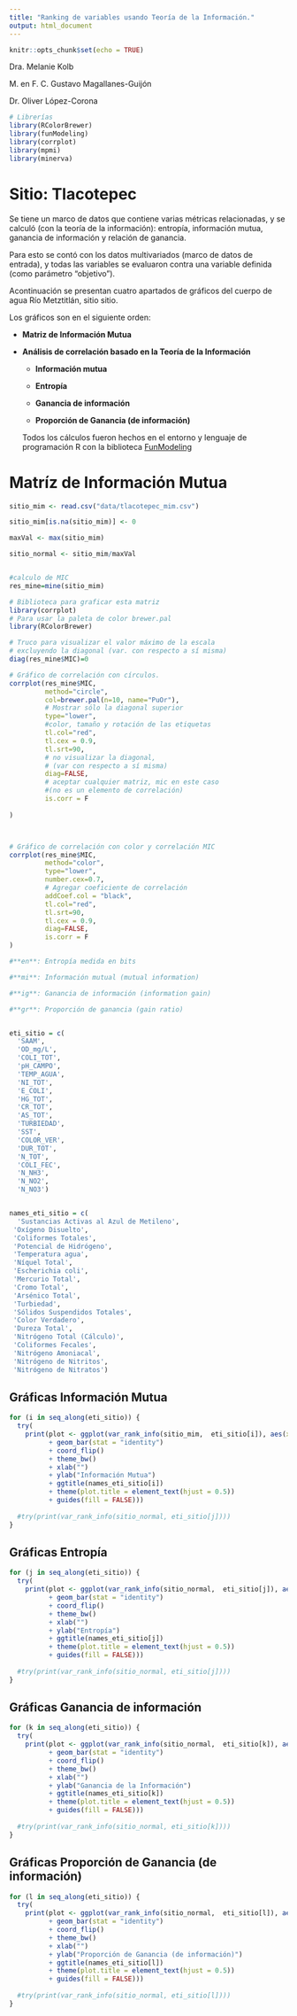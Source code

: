 ```yaml
---
title: "Ranking de variables usando Teoría de la Información."
output: html_document
---
```


```r
knitr::opts_chunk$set(echo = TRUE)
```

Dra. Melanie Kolb

M. en F. C. Gustavo Magallanes-Guijón

Dr. Oliver López-Corona

```r
# Librerías
library(RColorBrewer) 
library(funModeling)
library(corrplot)
library(mpmi)
library(minerva)

```


# Sitio: Tlacotepec

Se tiene un marco de datos que contiene varias métricas relacionadas, y se calculó (con la teoría de la información): entropía, información mutua, ganancia de información y relación de ganancia.

Para esto se contó con los datos multivariados (marco de datos de entrada), y todas las variables se evaluaron contra una variable definida (como parámetro "objetivo").

Acontinuación se presentan cuatro apartados de gráficos del cuerpo de agua Río Metztitlán, sitio sitio.

Los gráficos son en el siguiente orden:

* **Matriz de Información Mutua**
* **Análisis de correlación basado en la Teoría de la Información**

  + **Información mutua**

  + **Entropía**

  + **Ganancia de información**

  + **Proporción de Ganancia (de información)**
  
  Todos los cálculos fueron hechos en el entorno y lenguaje de programación R con la biblioteca [FunModeling](https://cran.r-project.org/web/packages/funModeling/funModeling.pdf)

# Matríz de Información Mutua

```r
sitio_mim <- read.csv("data/tlacotepec_mim.csv")

sitio_mim[is.na(sitio_mim)] <- 0

maxVal <- max(sitio_mim)

sitio_normal <- sitio_mim/maxVal


#calculo de MIC
res_mine=mine(sitio_mim)

```

```r
# Biblioteca para graficar esta matriz
library(corrplot) 
# Para usar la paleta de color brewer.pal
library(RColorBrewer) 

# Truco para visualizar el valor máximo de la escala
# excluyendo la diagonal (var. con respecto a sí misma)
diag(res_mine$MIC)=0

# Gráfico de correlación con círculos. 
corrplot(res_mine$MIC, 
         method="circle",
         col=brewer.pal(n=10, name="PuOr"),
         # Mostrar sólo la diagonal superior
         type="lower", 
         #color, tamaño y rotación de las etiquetas
         tl.col="red",
         tl.cex = 0.9, 
         tl.srt=90, 
         # no visualizar la diagonal,
         # (var con respecto a sí misma)
         diag=FALSE, 
         # aceptar cualquier matriz, mic en este caso
         #(no es un elemento de correlación)
         is.corr = F 
        
)




```
```r
# Gráfico de correlación con color y correlación MIC
corrplot(res_mine$MIC, 
         method="color",
         type="lower", 
         number.cex=0.7,
         # Agregar coeficiente de correlación
         addCoef.col = "black", 
         tl.col="red", 
         tl.srt=90, 
         tl.cex = 0.9,
         diag=FALSE, 
         is.corr = F 
)
```
```r
#**en**: Entropía medida en bits

#**mi**: Información mutual (mutual information)

#**ig**: Ganancia de información (information gain)

#**gr**: Proporción de ganancia (gain ratio)


eti_sitio = c(
  'SAAM', 
  'OD_mg/L', 
  'COLI_TOT', 
  'pH_CAMPO', 
  'TEMP_AGUA', 
  'NI_TOT',
  'E_COLI', 
  'HG_TOT', 
  'CR_TOT', 
  'AS_TOT', 
  'TURBIEDAD', 
  'SST', 
  'COLOR_VER',
  'DUR_TOT', 
  'N_TOT', 
  'COLI_FEC', 
  'N_NH3', 
  'N_NO2', 
  'N_NO3')


names_eti_sitio = c(
  'Sustancias Activas al Azul de Metileno',
 'Oxígeno Disuelto',
 'Coliformes Totales',
 'Potencial de Hidrógeno',
 'Temperatura agua',
 'Níquel Total',
 'Escherichia coli',
 'Mercurio Total',
 'Cromo Total',
 'Arsénico Total',
 'Turbiedad',
 'Sólidos Suspendidos Totales',
 'Color Verdadero',
 'Dureza Total',
 'Nitrógeno Total (Cálculo)',
 'Coliformes Fecales',
 'Nitrógeno Amoniacal',
 'Nitrógeno de Nitritos',
 'Nitrógeno de Nitratos')
```
## Gráficas Información Mutua
```r
for (i in seq_along(eti_sitio)) {
  try(
    print(plot <- ggplot(var_rank_info(sitio_mim,  eti_sitio[i]), aes(x = reorder(var, mi),y = mi, fill = var))
          + geom_bar(stat = "identity") 
          + coord_flip() 
          + theme_bw() 
          + xlab("") 
          + ylab("Información Mutua")
          + ggtitle(names_eti_sitio[i])
          + theme(plot.title = element_text(hjust = 0.5))
          + guides(fill = FALSE)))
  
  #try(print(var_rank_info(sitio_normal, eti_sitio[j])))
}

```

## Gráficas Entropía

```r
for (j in seq_along(eti_sitio)) {
  try(
    print(plot <- ggplot(var_rank_info(sitio_normal,  eti_sitio[j]), aes(x = reorder(var, en),y = en, fill = var))
          + geom_bar(stat = "identity") 
          + coord_flip() 
          + theme_bw() 
          + xlab("") 
          + ylab("Entropía")
          + ggtitle(names_eti_sitio[j])
          + theme(plot.title = element_text(hjust = 0.5))
          + guides(fill = FALSE)))
  
  #try(print(var_rank_info(sitio_normal, eti_sitio[j])))
}

```

## Gráficas Ganancia de información
```r
for (k in seq_along(eti_sitio)) {
  try(
    print(plot <- ggplot(var_rank_info(sitio_normal,  eti_sitio[k]), aes(x = reorder(var, ig),y = ig, fill = var))
          + geom_bar(stat = "identity") 
          + coord_flip() 
          + theme_bw() 
          + xlab("") 
          + ylab("Ganancia de la Información")
          + ggtitle(names_eti_sitio[k])
          + theme(plot.title = element_text(hjust = 0.5))
          + guides(fill = FALSE)))
  
  #try(print(var_rank_info(sitio_normal, eti_sitio[k])))
}

```

## Gráficas Proporción de Ganancia (de información)
```r
for (l in seq_along(eti_sitio)) {
  try(
    print(plot <- ggplot(var_rank_info(sitio_normal,  eti_sitio[l]), aes(x = reorder(var, gr),y = gr, fill = var))
          + geom_bar(stat = "identity") 
          + coord_flip() 
          + theme_bw() 
          + xlab("") 
          + ylab("Proporción de Ganancia (de información)")
          + ggtitle(names_eti_sitio[l])
          + theme(plot.title = element_text(hjust = 0.5))
          + guides(fill = FALSE)))
  
  #try(print(var_rank_info(sitio_normal, eti_sitio[l])))
}

```